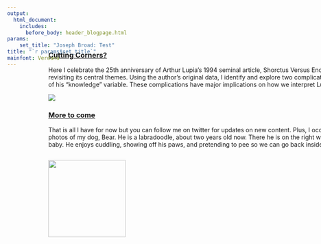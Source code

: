 ```yaml
---
output: 
  html_document:
    includes:
      before_body: header_blogpage.html
params: 
    set_title: "Joseph Broad: Test"
title: "`r params$set_title`"
mainfont: Verdana
---
```

<div class="wideboi" style="position: fixed; top: 8vh; height: 40vh;"></div>
<div class="wideboi" style="top: 8vh; width: 80vw; margin-left: 10vw; margin-top: -2vh; border: 1px none red; background-color: none;">  
<div class="leftcolumn">

<div class="card" style="height: auto; margin-top: 40px;">
<div class="leftcolumn" style="border: 2px none red">
<a href="blog_000_lupia25.html"><h3>Cutting Corners?</h3></a>
<p>Here I celebrate the 25th anniversary of Arthur Lupia's 1994 seminal article, Shorctus Versus Encyclopedias, by revisiting its central themes. Using the author's original data, I identify and explore two complications in the validity of his "knowledge" variable. These complications have major implications on how we interpret Lupia's findings.</p>
</div>
<div class="thumbcolumn" style="border: 2px none blue;">
<a href="blog_000_lupia25.html"><img src="blog/blog_000_lupia25_files/lupia_thumb.jpg"></a>
</div>
</div>

<div class="card">
<div class="leftcolumn" style="border: 2px none red">
<a href="blog_000_lupia25.html"><h3>More to come</h3></a>
That is all I have for now but you can follow me on twitter for updates on new content. Plus, I occassionally share photos of my dog, Bear. He is a labradoodle, about two years old now. There he is on the right when he was just a baby. He enjoys cuddling, showing off his paws, and pretending to pee so we can go back inside already.</p>
</div>
<div class="thumbcolumn" style="border: 2px none blue; overflow: hidden;">
<a href="blog_000_lupia25.html"><img src="images/bear_sm.jpg" style="height: 180px;"></a>
</div>
</div>

<div class="rightcolumn">
<div class="tcard" style="height: 84vh">
<a class="twitter-timeline"
  href="https://twitter.com/therealjoebroad"></a>
</div>
</div>
</div>

<script src="https://platform.twitter.com/widgets.js" async></script>
<!--   </div> -->
<!--   <div class="card"> -->
<!--   <h3>Popular Post</h3> -->
<!--   <div class="fakeimg">Image</div><br> -->
<!--   <div class="fakeimg">Image</div><br> -->
<!--   <div class="fakeimg">Image</div> -->
<!--   </div> -->
<!--   <div class="card"> -->
<!--   <h3>Follow Me</h3> -->
<!--   <p>Some text..</p> -->
<!--   </div> -->
<!--   </div> -->
<!--   </div> -->





